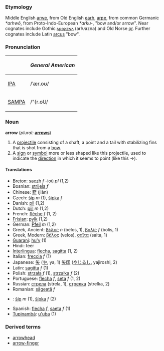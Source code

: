 ===Etymology===
Middle English [[arwe]], from Old English [[earh]], [[arƿe]], from common Germanic ''*arhwō'', from Proto-Indo-European ''*arku-'', "bow and/or arrow".  Near cognates include Gothic [[𐌰𐍂𐍈𐌰𐌶𐌽𐌰]] (arƕazna) and Old Norse [[ǫr]].
Further cognates include Latin [[arcus]] "bow". 

===Pronunciation===
{| border=1 cellpadding=5
! !! ''General American'' 
|-
| [[IPA]] || /ˈær.oʊ/
|- 
| [[SAMPA]] || /"{r.oU/
|}


===Noun===
'''arrow''' (''plural:'' '''[[arrows]]''')
#A [[projectile]] consisting of a shaft, a point and a tail with stabilizing fins that is shot from a [[bow]].
#A [[sign]] or [[symbol]] more or less shaped like this projectile, used to indicate the [[direction]] in which it seems to point (like this <math>\to</math>).

====Translations====
*[[Breton]]: [[saezh]] ''f'' -ioù ''pl'' (1,2)
*Bosnian: [[strijela]] ''f''
*Chinese: [[箭]] (jiàn)
*Czech: [[šíp]]  ''m'' (1), [[šipka]]  ''f'' 
*Danish: [[pil]] (1,2)
*Dutch: [[pijl]] ''m'' (1,2)
*French: [[flèche]] ''f'' (1, 2)
*[[Frisian]]: [[pylk]] (1,2)
*German: [[Pfeil]] ''m'' (1,2)
*Greek, Ancient: [[βέλος]] ''n'' (belos, 1), [[βολίς]] ''f'' (bolis, 1)
*Greek, Modern: [[βέλος]] (velos), [[σαϊτα]] (saita, 1)
*[[Guarani]]: [[hu'y]] (1)
*Hindi: teer
*[[Interlingua]]: [[flecha]], [[sagitta]] (1, 2)
*Italian: [[freccia]] ''f'' (1)
*Japanese: [[矢]] ([[や]], ya, 1) [[矢印]] ([[やじるし]], yajiroshi, 2)
*Latin: [[sagitta]] ''f'' (1)
*Polish: [[strzała]] ''f'' (1), [[strzałka]] ''f'' (2)
*Portuguese: [[flecha]] ''f'', [[seta]] ''f'' (1, 2)
*Russian: [[стрела]] (strela, 1), [[стрелка]] (strelka, 2)
*Romanian: [[săgeată]] ''f''
*{{sk}}: [[šíp#Slovak|šíp]] ''m'' (1), [[šípka#Slovak|šípka]] ''f'' (2)
*Spanish: [[flecha]] ''f'', [[saeta]] ''f'' (1)
*[[Tupinambá]]: [[u'uba]] (1)

===Derived terms===
*[[arrowhead]]
*[[arrow-finger]]